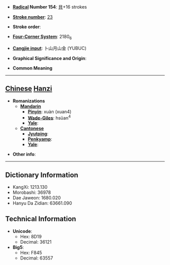 * '''[[Wiktionary:Chinese radical index| Radical]] Number 154''': [[Wiktionary:Chinese radical index 貝|貝]]+16 strokes

* '''[[Wiktionary:Chinese total strokes index|Stroke number]]''': [[Wiktionary:Chinese total strokes index 23|23]]

* '''Stroke order''': 

* '''[[Wiktionary:Chinese four corner index|Four-Corner System]]''': 2180<sub>6</sub>

* '''[[Wiktionary:Chinese Cangjie index|Cangjie input]]''': 卜山月山金 (YUBUC)

* '''Graphical Significance and Origin''': 

* '''Common Meaning'''

----

== [[Chinese]] [[Hanzi]] ==

* '''Romanizations'''
** '''[[Mandarin]]'''
*** '''[[Pinyin]]''': xuàn (xuan4)
*** '''[[Wade-Giles]]''': hsüan<sup>4</sup>
*** '''[[Yale]]''': 
** '''[[Cantonese]]'''
*** '''[[Jyutping]]''':
*** '''[[Penkyamp]]''': 
*** '''[[Yale]]''': 

* '''Other info''': 

----

== Dictionary Information ==

* KangXi: 1213.130
* Morobashi: 36978
* Dae Jaweon: 1680.020
* Hanyu Da Zidian: 63661.090

== Technical Information ==

* '''Unicode''':
** Hex: 8D19
** Decimal: 36121
* '''Big5''':
** Hex: F845
** Decimal: 63557